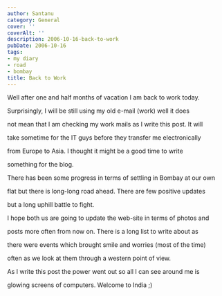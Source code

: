 ```yaml
---
author: Santanu
category: General
cover: ''
coverAlt: ''
description: 2006-10-16-back-to-work
pubDate: 2006-10-16
tags:
- my diary
- road
- bombay
title: Back to Work
---
```


Well after one and half months of vacation I am back to work today.

Surprisingly, I will be still using my old e-mail (work) well it does

not mean that I am checking my work mails as I write this post. It will

take sometime for the IT guys before they transfer me electronically

from Europe to Asia. I thought it might be a good time to write

something for the blog.



There has been some progress in terms of settling in Bombay at our own

flat but there is long-long road ahead. There are few positive updates

but a long uphill battle to fight.



I hope both us are going to update the web-site in terms of photos and

posts more often from now on. There is a long list to write about as

there were events which brought smile and worries (most of the time)

often as we look at them through a western point of view.



As I write this post the power went out so all I can see around me is

glowing screens of computers. Welcome to India ;)